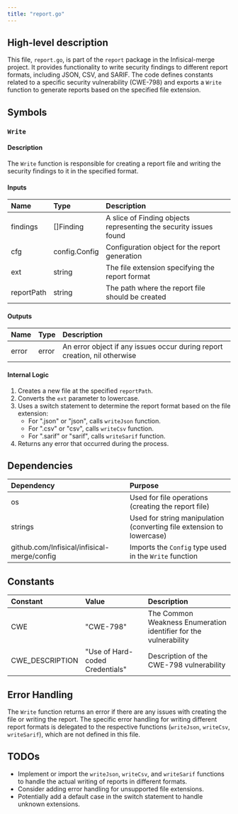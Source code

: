 ```yaml
---
title: "report.go"
---
```


## High-level description
This file, `report.go`, is part of the `report` package in the Infisical-merge project. It provides functionality to write security findings to different report formats, including JSON, CSV, and SARIF. The code defines constants related to a specific security vulnerability (CWE-798) and exports a `Write` function to generate reports based on the specified file extension.

## Symbols

### `Write`
#### Description
The `Write` function is responsible for creating a report file and writing the security findings to it in the specified format.

#### Inputs
| Name | Type | Description |
|:-----|:-----|:------------|
| findings | []Finding | A slice of Finding objects representing the security issues found |
| cfg | config.Config | Configuration object for the report generation |
| ext | string | The file extension specifying the report format |
| reportPath | string | The path where the report file should be created |

#### Outputs
| Name | Type | Description |
|:-----|:-----|:------------|
| error | error | An error object if any issues occur during report creation, nil otherwise |

#### Internal Logic
1. Creates a new file at the specified `reportPath`.
2. Converts the `ext` parameter to lowercase.
3. Uses a switch statement to determine the report format based on the file extension:
   - For ".json" or "json", calls `writeJson` function.
   - For ".csv" or "csv", calls `writeCsv` function.
   - For ".sarif" or "sarif", calls `writeSarif` function.
4. Returns any error that occurred during the process.

## Dependencies
| Dependency | Purpose |
|:-----------|:--------|
| os | Used for file operations (creating the report file) |
| strings | Used for string manipulation (converting file extension to lowercase) |
| github.com/Infisical/infisical-merge/config | Imports the `Config` type used in the `Write` function |

## Constants
| Constant | Value | Description |
|:---------|:------|:------------|
| CWE | "CWE-798" | The Common Weakness Enumeration identifier for the vulnerability |
| CWE_DESCRIPTION | "Use of Hard-coded Credentials" | Description of the CWE-798 vulnerability |

## Error Handling
The `Write` function returns an error if there are any issues with creating the file or writing the report. The specific error handling for writing different report formats is delegated to the respective functions (`writeJson`, `writeCsv`, `writeSarif`), which are not defined in this file.

## TODOs
- Implement or import the `writeJson`, `writeCsv`, and `writeSarif` functions to handle the actual writing of reports in different formats.
- Consider adding error handling for unsupported file extensions.
- Potentially add a default case in the switch statement to handle unknown extensions.